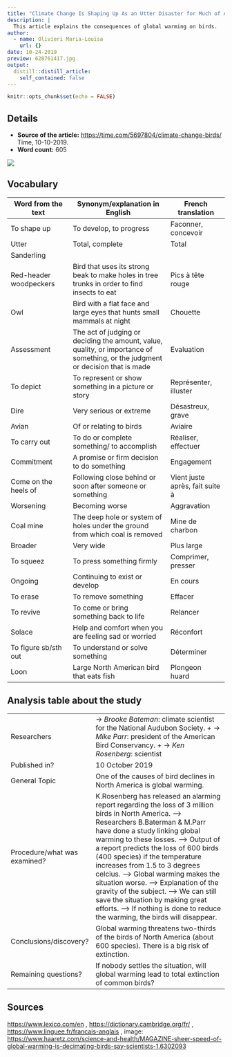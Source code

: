 ```yaml
---
title: "Climate Change Is Shaping Up As an Utter Disaster for Much of America's Bird Life"
description: |
  This article explains the consequences of global warming on birds.
author:
  - name: Olivieri Maria-Louisa
    url: {}
date: 10-24-2019
preview: 628761417.jpg
output:
  distill::distill_article:
    self_contained: false
---
```


```r
knitr::opts_chunk$set(echo = FALSE)
```

## Details

* **Source of the article:** <https://time.com/5697804/climate-change-birds/> Time, 10-10-2019.
* **Word count:** 605

![](628761417.jpg)


## Vocabulary

| Word from the text  | Synonym/explanation in English | French translation |
| ------------------- | ------------------------------ | ------------------ |
| To shape up | To develop, to progress | Faconner, concevoir |
| Utter | Total, complete | Total |
| Sanderling |
| Red-header woodpeckers | Bird that uses its strong beak to make holes in tree trunks in order to find insects to eat | Pics à tête rouge |
| Owl | Bird with a flat face and large eyes that hunts small mammals at night | Chouette |
| Assessment | The act of judging or deciding the amount, value, quality, or importance of something, or the judgment or decision that is made |Evaluation |
| To depict | To represent or show something in a picture or story | Représenter, illuster |
| Dire | Very serious or extreme | Désastreux, grave | 
| Avian | Of or relating to birds | Aviaire |
| To carry out | To do or complete something/ to accomplish | Réaliser, effectuer |
| Commitment | A promise or firm decision to do something | Engagement |
| Come on the heels of | Following close behind or soon after someone or something | Vient juste après, fait suite à |
| Worsening | Becoming worse | Aggravation | 
| Coal mine | The deep hole or system of holes under the ground from which coal is removed |Mine de charbon |
| Broader | Very wide | Plus large |
| To squeez | To press something firmly | Comprimer, presser |
| Ongoing | Continuing to exist or develop | En cours |
| To erase | To remove something | Effacer |
| To revive | To come or bring something back to life | Relancer |
| Solace | Help and comfort when you are feeling sad or worried | Réconfort |
| To figure sb/sth out | To understand or solve something | Déterminer |
| Loon | Large North American bird that eats fish | Plongeon huard | 



## Analysis table about the study

|                              |                                                                     |
| ---------------------------- | ------------------------------------------------------------------- |
| Researchers                  | -> *Brooke Bateman*: climate scientist for the National Audubon Society. + -> *Mike Parr*: president of the American Bird Conservancy. + -> *Ken Rosenberg*: scientist |
| Published in?                | 10 October 2019 |
| General Topic                | One of the causes of bird declines in North America is global warming. |
| Procedure/what was examined? | K.Rosenberg has released an alarming report regarding the loss of 3 million birds in North America. --> Researchers B.Baterman & M.Parr have done a study linking global warming to these losses. --> Output of a report predicts the loss of 600 birds (400 species) if the temperature increases from 1.5 to 3 degrees celcius. --> Global warming makes the situation worse. --> Explanation of the gravity of the subject. --> We can still save the situation by making great efforts. --> If nothing is done to reduce the warming, the birds will disappear. |
| Conclusions/discovery?       | Global warming threatens two-thirds of the birds of North America (about 600 species). There is a big risk of extinction. |
| Remaining questions?         | If nobody settles the situation, will global warming lead to total extinction of common birds? |


## Sources

<https://www.lexico.com/en> , <https://dictionary.cambridge.org/fr/> , <https://www.linguee.fr/francais-anglais> , image: <https://www.haaretz.com/science-and-health/MAGAZINE-sheer-speed-of-global-warming-is-decimating-birds-say-scientists-1.6302093>
